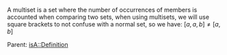 A multiset is a set where the number of occurrences of members is accounted when comparing two sets, when using multisets, we will use square brackets to not confuse with a normal set, so we have: <math display="block">[ a, a, b ] \neq [a , b]</math>

Parent: {{link|target=Set Theory}}
[[isA::Definition]]